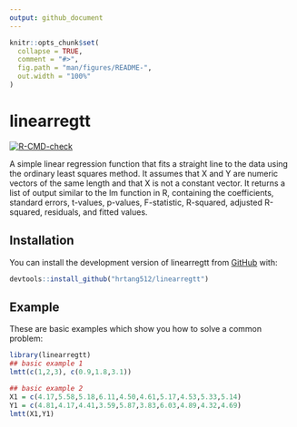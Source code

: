 ```yaml
---
output: github_document
---
```


<!-- README.md is generated from README.Rmd. Please edit that file -->

```r
knitr::opts_chunk$set(
  collapse = TRUE,
  comment = "#>",
  fig.path = "man/figures/README-",
  out.width = "100%"
)
```

# linearregtt

<!-- badges: start -->
[![R-CMD-check](https://github.com/hrtang512/linearregtt/actions/workflows/R-CMD-check.yaml/badge.svg)](https://github.com/hrtang512/linearregtt/actions/workflows/R-CMD-check.yaml)
<!-- badges: end -->

A simple linear regression function that fits a straight line to the data using the ordinary least squares method. It assumes that X and Y are numeric vectors of the same length and that X is not a constant vector. It returns a list of output similar to the lm function in R, containing the coefficients, standard errors, t-values, p-values, F-statistic, R-squared, adjusted R-squared, residuals, and fitted values.

## Installation

You can install the development version of linearregtt from [GitHub](https://github.com/) with:

```r
devtools::install_github("hrtang512/linearregtt")
```

## Example

These are basic examples which show you how to solve a common problem:

```r
library(linearregtt)
## basic example 1
lmtt(c(1,2,3), c(0.9,1.8,3.1))

## basic example 2
X1 = c(4.17,5.58,5.18,6.11,4.50,4.61,5.17,4.53,5.33,5.14)
Y1 = c(4.81,4.17,4.41,3.59,5.87,3.83,6.03,4.89,4.32,4.69)
lmtt(X1,Y1)
```
